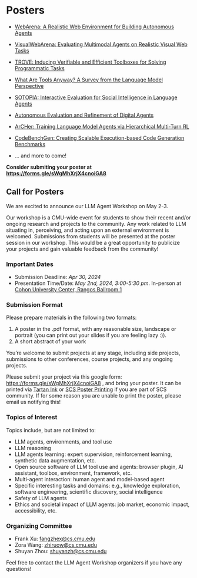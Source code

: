 # Posters

- [WebArena: A Realistic Web Environment for Building Autonomous Agents](https://arxiv.org/abs/2307.13854)
- [VisualWebArena: Evaluating Multimodal Agents on Realistic Visual Web Tasks](https://arxiv.org/abs/2401.13649)
- [TROVE: Inducing Verifiable and Efficient Toolboxes for Solving Programmatic Tasks](https://arxiv.org/pdf/2401.12869.pdf)
- [What Are Tools Anyway? A Survey from the Language Model Perspective](https://arxiv.org/abs/2403.15452)
- [SOTOPIA: Interactive Evaluation for Social Intelligence in Language Agents](https://arxiv.org/abs/2310.11667)
- [Autonomous Evaluation and Refinement of Digital Agents](https://arxiv.org/abs/2404.06474)
- [ArCHer: Training Language Model Agents via Hierarchical Multi-Turn RL](https://arxiv.org/abs/2402.19446)
- [CodeBenchGen: Creating Scalable Execution-based Code Generation Benchmarks](https://arxiv.org/abs/2402.19446)

- ... and more to come!

**Consider submiting your poster at https://forms.gle/sWgMhXrjX4cnoiGA8**

## Call for Posters

We are excited to announce our LLM Agent Workshop on May 2-3.

Our workshop is a CMU-wide event for students to show their recent and/or ongoing research and projects to the community. Any work related to LLM situating in, perceiving, and acting upon an external environment is welcomed. 
Submissions from students will be presented at the poster session in our workshop. This would be a great opportunity to publicize your projects and gain valuable feedback from the community!

### Important Dates
* Submission Deadline: *Apr 30, 2024*
* Presentation Time/Date: *May 2nd, 2024, 3:00-5:30 pm*. In-person at [Cohon University Center, Rangos Ballroom 1](https://www.cmu.edu/cohon-university-center/images/floor-plans/CUC_2.pdf)


### Submission Format
Please prepare materials in the following two formats:
1. A poster in the .pdf format, with any reasonable size, landscape or portrait (you can print out your slides if you are feeling lazy :)).
2. A short abstract of your work

You’re welcome to submit projects at any stage, including side projects, submissions to other conferences, course projects, and any ongoing projects.

Please submit your project via this google form: https://forms.gle/sWgMhXrjX4cnoiGA8 , and bring your poster. It can be printed via [Tartan Ink](https://www.cmu.edu/tartanink/) or [SCS Poster Printing](https://computing.cs.cmu.edu/desktop/printing-posters) if you are part of SCS community. If for some reason you are unable to print the poster, please email us notifying this!


### Topics of Interest
Topics include, but are not limited to:

* LLM agents, environments, and tool use
* LLM reasoning
* LLM agents learning: expert supervision, reinforcement learning, synthetic data augmentation, etc.
* Open source software of LLM tool use and agents: browser plugin, AI assistant, toolbox, environment, framework, etc.
* Multi-agent interaction: human agent and model-based agent
* Specific interesting tasks and domains: e.g., knowledge exploration, software engineering, scientific discovery, social intelligence
* Safety of LLM agents
* Ethics and societal impact of LLM agents: job market, economic impact, accessibility, etc.

### Organizing Committee

* Frank Xu: fangzhex@cs.cmu.edu
* Zora Wang: zhiruow@cs.cmu.edu
* Shuyan Zhou: shuyanzh@cs.cmu.edu

Feel free to contact the LLM Agent Workshop organizers if you have any questions!

